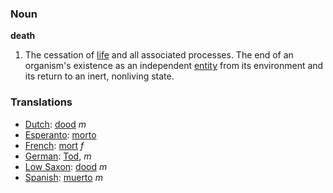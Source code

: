 === Noun ===

'''death'''

#The cessation of [[life]] and all associated processes.  The end of an organism's existence as an independent [[entity]] from its environment and its return to an inert, nonliving state.

=== Translations ===
*[[Dutch]]: [[dood]] ''m''
*[[Esperanto]]: [[morto]]
*[[French]]: [[mort]] ''f''
*[[German]]: [[Tod]], ''m''
*[[Low Saxon]]: [[dood]] ''m''
*[[Spanish]]: [[muerto]] ''m''
